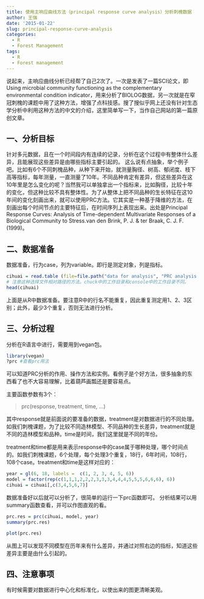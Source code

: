 ```yaml
---
title: 使用主响应曲线方法（principal response curve analysis）分析刺槐数据
author: 王强
date: '2015-01-22'
slug: principal-response-curve-analysis
categories:
  - R
  - Forest Management
tags:
  - R
  - Forest management
---
```


说起来，主响应曲线分析已经帮了自己2次了。一次是发表了一篇SCI论文，即Using microbial community functioning as the complementary environmental condition indicator，用来分析了BIOLOG数据，另一次就是在窄冠刺槐的课题中用了这种方法，增强了点科技感。搜了搜似乎网上还没有针对生态学分析中利用这种方法的中文的介绍，这里简单写一下，当作自己网站的第一篇原创文章。


## 一、分析目标

针对多元数据，且在一个时间段内有连续的记录，分析在这个过程中有整体什么差异，且能展现这些差异是由哪些指标主要引起的。
这么说有点抽象，举个例子吧。比如有6个不同刺槐品种，从种下来开始，就测量胸径、树高、郁闭度、枝下高等指标，每年测量，一直测量了10年。不同品种肯定有差异，但这些差异在这10年里是怎么变化的呢？当然我可以单独拿出一个指标来，比如胸径，比较十年的变化，但这种比较不具有整体性。为了从整体上把不同品种的生长特征在这10年间的变化刻画出来，就可以使用PRC方法。它其实是一种基于降维的方法，在刻画出每个时间节点的主要特征后，在时间序列上表现出来。出处是Principal Response Curves: Analysis of Time-dependent Multivariate Responses of a Biological Community to Stress.van den Brink, P. J. &  ter Braak, C. J. F. (1999)。 


## 二、数据准备

数据准备，行为case，列为variable。即行是测定对象，列是指标。

```r
cihuai = read.table (file=file.path("data for analysis", "PRC analysis data.txt"),  header = T, sep="\t", fileEncoding="UTF-16")
# 注意这种选择文件相对路径的方法。chuck中的工作目录和console中的工作目录不同。
head(cihuai)
```

上面是从R中数据准备。要注意R中的行名不能重复，因此重复测定用1、2、3区别；此外，最少3个重复，否则无法进行分析。


## 三、分析过程

分析在R语言中进行，需要用到vegan包。

```r
library(vegan)
?prc #查看prc用法
```

可以知道PRC分析的作用、操作方法和实例。看例子是个好方法，很多抽象的东西看了也不大容易理解，比着葫芦画瓢还是要容易点。

主要函数参数有3个：

> prc(response, treatment, time, ...)

其中response就是前面说的要准备的数据，treatment是对数据进行的不同处理。如我们刺槐课题，为了比较不同造林模型、不同品种的生长差异，treatment就是不同的造林模型和品种。time是时间，我们这里就是不同的年份。

treatment和time都是用来表示response中的case属于哪种处理，哪个时间点的。如我们刺槐课题，6个处理，每个处理3个重复，18行，6年时间，108行，108个case。treatment和time是这样对应的：

```r
year = gl(6, 18, labels =  c(1, 2, 3, 4, 5, 6))
model = factor(rep(c(1,1,1,2,2,2,3,3,3,4,4,4,5,5,5,6,6,6), 6))
cihuai = cihuai[,c(3,4,5,6,7)]
```

数据准备好以后就可以分析了，很简单的运行一下prc函数即可。
分析结果可以用summary函数查看，并可以作图直观的看。

```r
prc.res = prc(cihuai, model, year)
summary(prc.res)
```

```r
plot(prc.res)
```

从图上可以发现不同模型在历年来有什么差异，并通过对照右边的指标，知道这些差异主要是由什么引起的。

## 四、注意事项

有时候需要对数据进行中心化和标准化，以使出来的图更清晰美观。